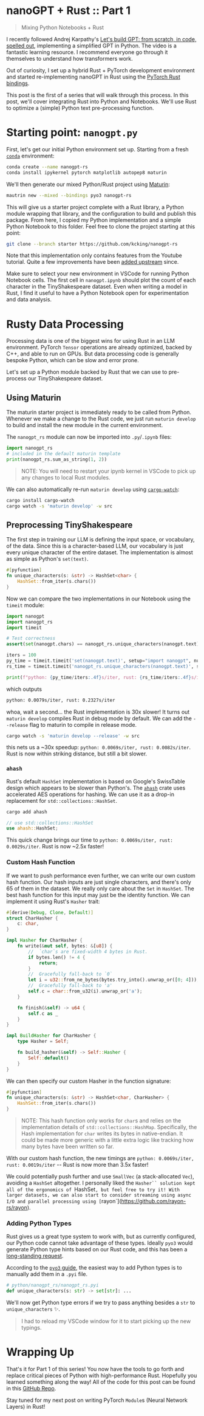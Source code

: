 # nanoGPT + Rust :: Part 1

> Mixing Python Notebooks + Rust

I recently followed Andrej Karpathy's [Let's build GPT: from scratch, in code,
spelled out](https://www.youtube.com/watch?v=kCc8FmEb1nY), implementing a
simplified GPT in Python. The video is a fantastic learning resource. I
recommend everyone go through it themselves to understand how transformers work.

Out of curiosity, I set up a hybrid Rust + PyTorch development environment and
started re-implementing nanoGPT in Rust using the [PyTorch Rust
bindings](https://github.com/LaurentMazare/tch-rs).

This post is the first of a series that will walk through this process. In this
post, we'll cover integrating Rust into Python and Notebooks. We'll use Rust to
optimize a (simple) Python text pre-processing function.

# Starting point: `nanogpt.py`

First, let's get our initial Python environment set up. Starting from a fresh
[`conda`](https://conda.io) environment:

```bash
conda create --name nanogpt-rs
conda install ipykernel pytorch matplotlib autopep8 maturin
```

We'll then generate our mixed Python/Rust project using [Maturin](https://www.maturin.rs):

```bash
mautrin new --mixed --bindings pyo3 nanogpt-rs
```

This will give us a starter project complete with a Rust library, a Python
module wrapping that library, and the configuration to build and publish this
package. From here, I copied my Python implementation and a simple Python
Notebook to this folder. Feel free to clone the project starting at this point:

```bash
git clone --branch starter https://github.com/kcking/nanogpt-rs
```

Note that this implementation only contains features from the Youtube tutorial.
Quite a few improvements have been [added
upstream](https://github.com/karpathy/nanoGPT/commits/master) since.

Make sure to select your new environment in VSCode for running
Python Notebook cells. The first cell in `nanogpt.ipynb` should plot the count of each
character in the TinyShakespeare dataset. Even when writing a model in Rust, I
find it useful to have a Python Notebook open for experimentation and data
analysis.

# Rusty Data Processing

Processing data is one of the biggest wins for using Rust in an LLM environment.
PyTorch `Tensor` operations are already optimized, backed by C++, and able to
run on GPUs. But data processing code is generally bespoke Python, which can be
slow and error prone.

Let's set up a Python module backed by Rust that we can use to pre-process our
TinyShakespeare dataset.

## Using Maturin

The maturin starter project is immediately ready to be called from Python.
Whenever we make a change to the Rust code, we just run `maturin develop` to build
and install the new module in the current environment.

The `nanogpt_rs` module can now be imported into `.py`/`.ipynb` files:

```py
import nanogpt_rs
# included in the default maturin template
print(nanogpt_rs.sum_as_string(1, 2))
```

> NOTE: You will need to restart your ipynb kernel in VSCode to pick up any
> changes to local Rust modules.

We can also automatically re-run `maturin develop` using
[`cargo-watch`](https://github.com/watchexec/cargo-watch):

```bash
cargo install cargo-watch
cargo watch -s 'maturin develop' -w src
```

## Preprocessing TinyShakespeare

The first step in training our LLM is defining the input space, or vocabulary,
of the data. Since this is a character-based LLM, our vocabulary is just every
unique character of the entire dataset. The implementation is almost as simple
as Python's `set(text)`.

```rust
#[pyfunction]
fn unique_characters(s: &str) -> HashSet<char> {
    HashSet::from_iter(s.chars())
}
```

Now we can compare the two implementations in our Notebook using the `timeit`
module:

```py
import nanogpt
import nanogpt_rs
import timeit

# Test correctness
assert(set(nanogpt.chars) == nanogpt_rs.unique_characters(nanogpt.text))

iters = 100
py_time = timeit.timeit('set(nanogpt.text)', setup="import nanogpt", number=iters)
rs_time = timeit.timeit('nanogpt_rs.unique_characters(nanogpt.text)', setup="import nanogpt, nanogpt_rs", number=iters)

print(f"python: {py_time/iters:.4f}s/iter, rust: {rs_time/iters:.4f}s/iter")
```

which outputs

```bash
python: 0.0079s/iter, rust: 0.2327s/iter
```

whoa, wait a second... the Rust implementation is 30x slower! It turns out
`maturin develop` compiles Rust in debug mode by default. We can add the
`--release` flag to maturin to compile in release mode.

```bash
cargo watch -s 'maturin develop --release' -w src
```

this nets us a ~30x speedup: `python: 0.0069s/iter, rust: 0.0082s/iter`. Rust
is now within striking distance, but still a bit slower.

### `ahash`

Rust's default `HashSet` implementation is based on Google's SwissTable design
which appears to be slower than Python's. The
[`ahash`](https://github.com/tkaitchuck/ahash) crate uses accelerated AES
operations for hashing. We can use it as a drop-in replacement for
`std::collections::HashSet`.

```bash
cargo add ahash
```

```rust
// use std::collections::HashSet
use ahash::HashSet;
```

This quick change brings our time to `python: 0.0069s/iter, rust: 0.0029s/iter`.
Rust is now ~2.5x faster!

### Custom Hash Function

If we want to push performance even further, we can write our own custom hash
function. Our hash inputs are just single characters, and there's only 65 of
them in the dataset. We really only care about the `Set` in `HashSet`. The best
hash function for this input may just be the identity function. We can implement
it using Rust's `Hasher` trait:

```rust
#[derive(Debug, Clone, Default)]
struct CharHasher {
    c: char,
}

impl Hasher for CharHasher {
    fn write(&mut self, bytes: &[u8]) {
        //  `char`s are fixed-width 4 bytes in Rust.
        if bytes.len() != 4 {
            return;
        }
        //  Gracefully fall-back to `0`
        let i = u32::from_ne_bytes(bytes.try_into().unwrap_or([0; 4]));
        //  Gracefully fall-back to 'a'
        self.c = char::from_u32(i).unwrap_or('a');
    }

    fn finish(&self) -> u64 {
        self.c as _
    }
}

impl BuildHasher for CharHasher {
    type Hasher = Self;

    fn build_hasher(&self) -> Self::Hasher {
        Self::default()
    }
}
```

We can then specify our custom Hasher in the function signature:

```rust
#[pyfunction]
fn unique_characters(s: &str) -> HashSet<char, CharHasher> {
    HashSet::from_iter(s.chars())
}
```

> NOTE: This hash function only works for `char`s and relies on the
> implementation details of `std::collections::HashMap`. Specifically, the Hash
> implementation for `char` writes its bytes in native-endian. It could be made
> more generic with a little extra logic like tracking how many bytes have been
> written so far.

With our custom hash function, the new timings are `python: 0.0069s/iter, rust:
0.0019s/iter` -- Rust is now more than 3.5x faster!

We could potentially push further and use `SmallVec` (a stack-allocated `Vec`),
avoiding a `HashSet` altogether. I personally liked the ` Hasher`` solution kept all
of the ergonomics of  `HashSet`, but feel free to try it! With larger datasets,
we can also start to consider streaming using async I/O and parallel processing
using [`rayon`](https://github.com/rayon-rs/rayon).

### Adding Python Types

Rust gives us a great type system to work with, but as currently configured, our
Python code cannot take advantage of these types. Ideally `pyo3` would generate
Python type hints based on our Rust code, and this has been a [long-standing
request](https://github.com/PyO3/pyo3/issues/510).

According to the [`pyo3`
guide](https://pyo3.rs/v0.17.3/python_typing_hints#pytyped-requirement), the
easiest way to add Python types is to manually add them in a `.pyi` file.

```py
# python/nanogpt_rs/nanogpt_rs.pyi
def unique_characters(s: str) -> set[str]: ...
```

We'll now get Python type errors if we try to pass anything besides a `str` to
`unique_characters` ✨.

> I had to reload my VSCode window for it to start picking up the new typings.

# Wrapping Up

That's it for Part 1 of this series! You now have the tools to go forth and
replace critical pieces of Python with high-performance Rust. Hopefully you
learned something along the way! All of the code for this post can be found in
this [GitHub Repo](https://github.com/kcking/nanogpt-rs).

Stay tuned for my next post on writing PyTorch `Module`s (Neural Network Layers) in Rust!
